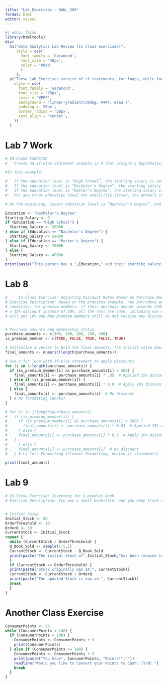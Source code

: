 ```yaml
---
title: "Lab Exercises - DANL 200"
format: html
editor: visual
---
```


```r
#| echo: false
library(htmltools)
div(
  h1("Data Analytics Lab Review (In Class Exercises)",
     style = css(
       font_family = 'Garamond',
       font_size = '40px',
       color = '#ddd'
       )
     ),
  p("These Lab Exercises consist of if statements, for loops, while loops, and repeat statements",
    style = css(
      font_family = 'Garamond',
      font_size = '25px',
      color = '#FFF',
      background = 'linear-gradient(30deg, #444, #aaa )',
      padding = '20px',
      border_radius = '20px',
      text_align = 'center',
    ))
  )

```
# Lab 7 Work
```r
# IN-CLASS EXERCISE
#   Create an if-else statement example in R that assigns a hypothetical starting salary based on different education levels. We’ll consider three levels of education: High School, Bachelor’s Degree, and Master’s Degree.

#In this example:

#   If the education level is “High School”, the starting salary is set to $30,000.
#   If the education level is “Bachelor’s Degree”, the starting salary is set to $50,000.
#   If the education level is “Master’s Degree”, the starting salary is set to $70,000.
#   For any other education level not explicitly listed, the default starting salary is set to $40,000.

# At the beginning, insert education level is “Bachelor’s Degree”, and Initialize the starting salary at 0. At the end use print() to show the result.

Education <- "Bachelor's Degree"
Starting_Salary <- 0
if (Education == "High School") {
  Starting_Salary <- 30000
} else if (Education == "Bachelor's Degree") {
  Starting_Salary <- 50000
} else if (Education == "Master's Degree") {
  Starting_Salary <- 70000
} else {
  Starting_Salary <- 40000
}
print(paste("This person has a ",Education," and their starting salary will be $",Starting_Salary,sep = ''))
```
# Lab 8
```r
#     In-Class Exercise: Adjusting Discount Rates Based on Purchase Amount
# Exercise Description: Based on the previous example, now introduce an additional 
# condition: for premium members, if their purchase amount exceeds $200, they get 
# a 15% discount instead of 10%. all the rest are same, including non exceeds $200 
# will get 10% and Non-premium members still do not receive any discount.


# Purchase amounts and membership status
purchase_amounts <- c(100, 150, 200, 250, 300)
is_premium_member <- c(TRUE, FALSE, TRUE, FALSE, TRUE)

# Initialize a vector to hold the final amounts, the initial value doesn't matter, eventually they will updated. But the length is important, it gives us the vector of results.
final_amounts <- numeric(length(purchase_amounts))

# Use a for loop with if-else statement to apply discounts
for (i in 1:length(purchase_amounts)) {
  if (is_premium_member[i] && purchase_amounts[i] > 200) {
    final_amounts[i] <- purchase_amounts[i] * .85  # Applied 15% discount
  } else if (is_premium_member[i]) {
    final_amounts[i] <- purchase_amounts[i] * 0.9  # Apply 10% discount
  } else {
    final_amounts[i] <- purchase_amounts[i]  # No discount
  } # My formatting (Works)
}

# for (i in 1:length(purchase_amounts)) 
#   if (is_premium_member[i]) {
#     if (is_premium_member[i] && purchase_amounts[i] > 200) {
#       final_amounts[i] <- purchase_amounts[i] * 0.85  # Applied 15% discount 
#     } else {
#     final_amounts[i] <- purchase_amounts[i] * 0.9  # Apply 10% discount
#   }
#     } else {
#     final_amounts[i] <- purchase_amounts[i]  # No discount
#   } # Li Lu's Formatting (Cleaner Formatting, nested if statements)

print(final_amounts)
```

# Lab 9
```r
# In-Class Exercise: Inventory for a popular book
# Exercise Description: You own a small bookstore, and you keep track of the inventory for a popular book. Initially, you have 50 books in stock. Throughout the day, customers buy them, and you record each sale. Your policy is to order 30 more books whenever your stock drops below 10 to ensure you always have enough books to meet demand. The simulation stops after ordering more books once, for simplicity.


# Initial Setup
Initial_Stock <- 50
OrderThreshold <- 10
OrderQ <- 30
CurrentStock <- Initial_Stock
repeat {
  while (CurrentStock > OrderThreshold) {
  Q_Book_Sold <- sample(1:5,1)
  CurrentStock <- CurrentStock - Q_Book_Sold
  print(paste("The initial Stock of",Initial_Stock,"has been reduced to:",CurrentStock))
  } 
  if (CurrentStock <= OrderThreshold) {
  print(paste("Stock originally was at:", CurrentStock))
  CurrentStock <- CurrentStock + OrderQ
  print(paste("The updated Stock is now at:", CurrentStock))
  break
  } 
}

```


# Another Class Exercise
```r
ConsumerPoints <- 85
while (ConsumerPoints < 140) {
  if (ConsumerPoints < 100) {
    ConsumerPoints <- ConsumerPoints + 5
    print(ConsumerPoints)
  } else if (ConsumerPoints >= 100) {
    ConsumerPoints <- ConsumerPoints + 5
    print(paste("You have", ConsumerPoints, "Points!",""))
    readline("Would you like to Convert your Points to Cash: [Y/N] ")
    break
  }
}
```